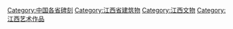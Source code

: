 [[Category:中国各省碑刻|Category:中国各省碑刻]]
[[Category:江西省建筑物|Category:江西省建筑物]]
[[Category:江西文物|Category:江西文物]]
[[Category:江西艺术作品|Category:江西艺术作品]]